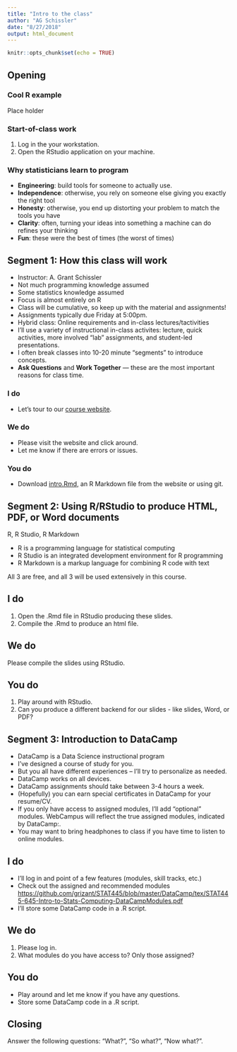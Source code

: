 ```yaml
---
title: "Intro to the class"
author: "AG Schissler"
date: "8/27/2018"
output: html_document
---
```


```r
knitr::opts_chunk$set(echo = TRUE)
```

## Opening 

### Cool R example

Place holder

### Start-of-class work

1. Log in the your workstation.
2. Open the RStudio application on your machine.

### Why statisticians learn to program

- **Engineering**: build tools for someone to actually use.
- **Independence**: otherwise, you rely on someone else giving you exactly the right tool
- **Honesty**: otherwise, you end up distorting your problem to match the tools you have
- **Clarity**: often, turning your ideas into something a machine can do refines your thinking
- **Fun**: these were the best of times (the worst of times)


## Segment 1: How this class will work

- Instructor: A. Grant Schissler
- Not much programming knowledge assumed
- Some statistics knowledge assumed
- Focus is almost entirely on R 
- Class will be cumulative, so keep up with the material and assignments!
- Assignments typically due Friday at 5:00pm.
- Hybrid class: Online requirements and in-class lectures/tactivities
- I'll use a variety of instructional in-class activites: lecture, quick activities, more involved "lab" assignments, and student-led presentations.
- I often break classes into 10-20 minute "segments" to introduce concepts.
- **Ask Questions** and **Work Together** --- these are the most important reasons for class time.

### I do

- Let's tour to our [course website](http://www.grantschissler.com/teaching/FA18/STAT445/).

### We do
- Please visit the website and click around.
- Let me know if there are errors or issues.

### You do
- Download [intro.Rmd](https://github.com/grizant/STAT445/blob/master/lesson1_intro/rmd/intro.Rmd), an R Markdown file from the website or using git.

## Segment 2: Using R/RStudio to produce HTML, PDF, or Word documents

R, R Studio, R Markdown

- R is a programming language for statistical computing
- R Studio is an integrated development environment for R programming  
- R Markdown is a markup language for combining R code with text

All 3 are free, and all 3 will be used extensively in this course.

## I do
1. Open the .Rmd file in RStudio producing these slides.
2. Compile the .Rmd to produce an html file.

## We do
Please compile the slides using RStudio.

## You do
1. Play around with RStudio.
2. Can you produce a different backend for our slides - like slides, Word, or PDF?

## Segment 3: Introduction to DataCamp

- DataCamp is a Data Science instructional program
- I've designed a course of study for you.
- But you all have different experiences -- I'll try to personalize as needed.
- DataCamp works on all devices.
- DataCamp assignments should take between 3-4 hours a week.
- (Hopefully) you can earn special certificates in DataCamp for your resume/CV.
- If you only have access to assigned modules, I'll add "optional" modules. WebCampus will reflect the true assigned modules, indicated by DataCamp:<Module name>.
- You may want to bring headphones to class if you have time to listen to online modules.

## I do
- I'll log in and point of a few features (modules, skill tracks, etc.)
- Check out the assigned and recommended modules <https://github.com/grizant/STAT445/blob/master/DataCamp/tex/STAT445-645-Intro-to-Stats-Computing-DataCampModules.pdf>
- I'll store some DataCamp code in a .R script.

## We do
1. Please log in. 
2. What modules do you have access to? Only those assigned? 

## You do
- Play around and let me know if you have any questions.
- Store some DataCamp code in a .R script.

## Closing

Answer the following questions: "What?", "So what?", "Now what?".
